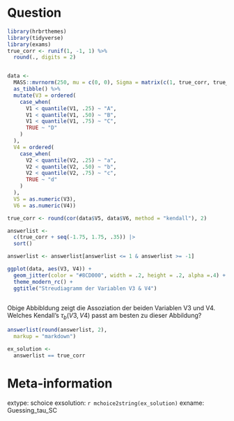 Question
========
```r
library(hrbrthemes)
library(tidyverse)
library(exams)
true_corr <- runif(1, -1, 1) %>% 
  round(., digits = 2) 


data <-
  MASS::mvrnorm(250, mu = c(0, 0), Sigma = matrix(c(1, true_corr, true_corr, 1), 2, 2)) %>%
  as_tibble() %>%
  mutate(V3 = ordered(
    case_when(
      V1 < quantile(V1, .25) ~ "A",
      V1 < quantile(V1, .50) ~ "B",
      V1 < quantile(V1, .75) ~ "C",
      TRUE ~ "D"
    )
  ),
  V4 = ordered(
    case_when(
      V2 < quantile(V2, .25) ~ "a",
      V2 < quantile(V2, .50) ~ "b",
      V2 < quantile(V2, .75) ~ "c",
      TRUE ~ "d"
    )
  ),
  V5 = as.numeric(V3),
  V6 = as.numeric(V4))

true_corr <- round(cor(data$V5, data$V6, method = "kendall"), 2)

answerlist <- 
  c(true_corr + seq(-1.75, 1.75, .35)) |> 
  sort() 

answerlist <- answerlist[answerlist <= 1 & answerlist >= -1]

ggplot(data, aes(V3, V4)) + 
  geom_jitter(color = "#8CD000", width = .2, height = .2, alpha =.4) +
  theme_modern_rc() + 
  ggtitle("Streudiagramm der Variablen V3 & V4")
  
```

Obige Abbibldung zeigt die Assoziation der beiden Variablen V3 und V4. Welches Kendall's $\tau_b (V3,V4)$ passt am besten zu dieser Abbildung?

```r
answerlist(round(answerlist, 2),
  markup = "markdown")
```

```r
ex_solution <- 
  answerlist == true_corr
```



Meta-information
================
extype: schoice
exsolution: `r mchoice2string(ex_solution)`
exname: Guessing_tau_SC